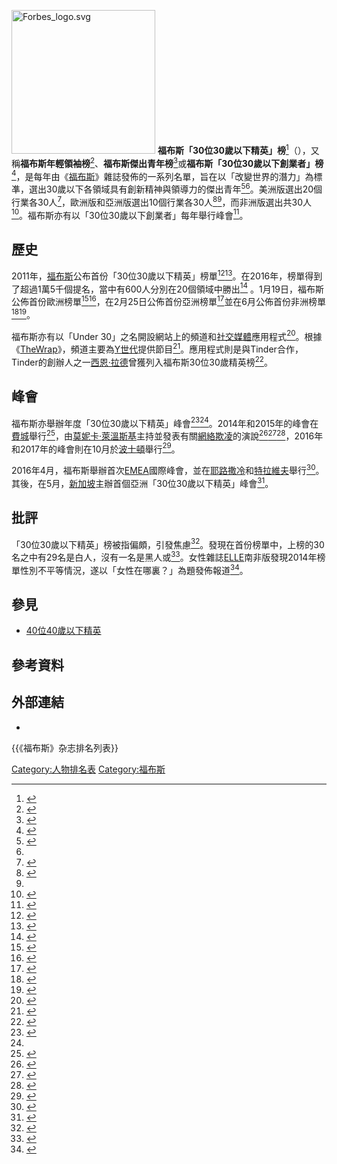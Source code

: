 {{NoteTA
|T = zh-cn:福布斯30位30岁以下精英榜; zh-sg:资本家杂志30位30岁以下精英榜; zh-hk:福布斯30位30歲以下精英榜; zh-tw:富比士30位30歲以下精英榜;
|1 = zh-cn:福布斯; zh-sg:资本家杂志; zh-hk:福布斯; zh-tw:富比士;
}}
[[File:Forbes_logo.svg|230px]]
'''福布斯「30位30歲以下精英」榜'''<ref>{{cite news | title=福布斯发布2017年中国“30位30岁以下精英”榜单 | url=http://www.forbeschina.com/review/201707/0065582.shtml | newspaper=福布斯中国 | date=2017-07-20 | language=zh-cn | archive-url=https://web.archive.org/web/20170729000903/http://www.forbeschina.com/review/201707/0065582.shtml | archive-date=2017-07-29 | dead-url=yes }}</ref>（{{lang-en|''Forbes'' 30 Under 30}}），又稱'''福布斯年輕領袖榜'''<ref>{{cite news | title=數碼港7間初創 登福布斯年輕領袖榜 | url=https://skypost.ulifestyle.com.hk/article/2619928/%E6%95%B8%E7%A2%BC%E6%B8%AF7%E9%96%93%E5%88%9D%E5%89%B5%20%E7%99%BB%E7%A6%8F%E5%B8%83%E6%96%AF%E5%B9%B4%E8%BC%95%E9%A0%98%E8%A2%96%E6%A6%9C | publisher=晴報 | date=2020-04-17 | access-date=2020-07-13 }}</ref>、'''福布斯傑出青年榜'''<ref>{{cite news | url=https://www.bnext.com.tw/article/57197/forbes-30-under-30-asia-2020 | title=Dcard創辦人登《富比士》亞洲傑出青年榜單，今年5位台灣之光入圍 | author=陳建均 | publisher=數位時代 | date=2020-04-06 | access-date=2020-04-13 | archive-url=https://web.archive.org/web/20200409043435/https://www.bnext.com.tw/article/57197/forbes-30-under-30-asia-2020 | archive-date=2020-04-09 | dead-url=no }}</ref>或'''福布斯「30位30歲以下創業者」榜'''<ref name="bbc-2016-04-25">{{cite news | url=https://www.bbc.com/zhongwen/trad/world/2016/02/160225_forbes_30_under_30_asia | title=青年力量：福布斯公布首份亞洲「30歲以下創業者」名單 | author=劉子維 | publisher=BBC中文網 | language=zh-hant | date=2016-04-25 | access-date=2020-07-13 | archive-url=https://web.archive.org/web/20160229100718/http://www.bbc.com/zhongwen/trad/world/2016/02/160225_forbes_30_under_30_asia | archive-date=2016-02-29 | dead-url=no }}</ref>，是每年由《[[福布斯|福布斯]]》雜誌發佈的一系列名單，旨在以「改變世界的潛力」為標凖，選出30歲以下各領域具有創新精神與領導力的傑出青年<ref>{{cite web | first=Michael | last=Noer | title=The 30 Under 30 | url=https://www.forbes.com/sites/michaelnoer/2011/12/19/the-30-under-30/amp/ | website=Forbes | date=2011-12-19 | access-date=2020-07-13 | language=en | archive-url=https://web.archive.org/web/20190525222119/https://www.forbes.com/sites/michaelnoer/2011/12/19/the-30-under-30/amp/ | archive-date=2019-05-25 | dead-url=no }}</ref><ref name="bbc-2016-04-25" />。美洲版選出20個行業各30人<ref>{{cite web | first1=Alexandra | last1=Wilson | first2=Steven | last2=Bertoni | first3=Alexandra | last3=Sternlicht | title=30 Under 30 2019 | url=https://www.forbes.com/30-under-30/2019/#7a9aaaf163b0 | website=Forbes | language=en | access-date=2020-07-14 | archive-url=https://web.archive.org/web/20200531081057/https://www.forbes.com/30-under-30/2019/#7a9aaaf163b0 | archive-date=2020-05-31 | dead-url=no }}</ref>，歐洲版和亞洲版選出10個行業各30人<ref>{{cite web | first1=Alexandra | last1=Wilson | first2=Iain | last2=Martin | first3=Alex | last3=Wood | title=30 Under 30 Europe 2020 | url=https://www.forbes.com/30-under-30/2020/europe/#357b866a62d3 | date=2020-03-17 | language=en | access-date=2020-07-14 | archive-url=https://web.archive.org/web/20200614223953/https://www.forbes.com/30-under-30/2020/europe/#357b866a62d3 | archive-date=2020-06-14 | dead-url=no }}</ref><ref name="bbc-2016-04-25" />，而非洲版選出共30人<ref>{{cite web | first=Karen | last=Mwendera | title=Forbes Africa #30Under30 List: Leading The Charge | url=https://www.forbesafrica.com/under-30/2020/04/02/forbes-africa-30under30-list-leading-the-charge/ | website=Forbes Africa | date=2020-04-02 | access-date=2020-07-13 | language=en | archive-url=https://web.archive.org/web/20200604082249/https://www.forbesafrica.com/under-30/2020/04/02/forbes-africa-30under30-list-leading-the-charge/ | archive-date=2020-06-04 | dead-url=no }}</ref>。福布斯亦有以「30位30歲以下創業者」每年舉行峰會<ref name="bostonmagazine-2016-07-19">{{Cite news | url=http://www.bostonmagazine.com/arts-entertainment/blog/2016/07/19/forbes-under-30-summit-boston/ | title=Forbes's Under 30 Summit to Bring Jessica Alba, Other Big Stars to Boston | last=Juul | first=Matt | date=2016-07-19 | work=Boston Magazine | access-date=2016-07-30 | via= | language=en | archive-url=https://web.archive.org/web/20160724224231/http://www.bostonmagazine.com/arts-entertainment/blog/2016/07/19/forbes-under-30-summit-boston/ | archive-date=2016-07-24 | dead-url=no }}</ref>。

== 歷史 ==
2011年，[[福布斯|福布斯]]公布首份「30位30歲以下精英」榜單<ref>{{cite news | first=Lauren | last=Milligan | title=Forbes Top 30 Under 30 List - Olsens, Chloe Moretz, Alex Wang | publisher=British Vogue | url=https://www.vogue.co.uk/article/forbes-top-30-under-30-list-olsens-chloe-moretz-alex-wang | date=2011-12-21 | access-date=2020-07-13 | language=en }}</ref><ref>{{cite web | first=Tristin | last=Marshall | title=Migos Named on Forbes 30 Under 30 List | url=https://www.motownrecords.com/migos-named-forbes-30-30-list/ | language=en | publisher=Motown Records | quote=Forbes launched their annual “30 Under 30” list in 2011 [...] | date= | access-date= | archive-url=https://web.archive.org/web/20180117200418/http://www.motownrecords.com/migos-named-forbes-30-30-list/ | archive-date=2018-01-17 | dead-url=no }}</ref>。在2016年，榜單得到了超過1萬5千個提名，當中有600人分別在20個領域中勝出<ref>{{cite news | title=Forbes annual '30 under 30' lists boasts the best and the brightest | last1=Buczkowski | first1=Brianna | url=http://redalertpolitics.com/2016/01/06/forbes-annual-30-30-lists-boasts-best-brightest/ | accessdate=2020-07-13 | work=Red Alert Politics | date=2016-01-06 | language=en | archive-url=https://web.archive.org/web/20190804171312/http://redalertpolitics.com/2016/01/06/forbes-annual-30-30-lists-boasts-best-brightest/ | archive-date=2019-08-04 | dead-url=no }}</ref>
。1月19日，福布斯公佈首份歐洲榜單<ref>{{cite web | title=FORBES: The Inaugural 30 Under 30 Europe List | url=https://www.forbes.com/sites/forbespr/2016/01/18/forbes-the-inaugural-30-under-30-europe-list/ | publisher=Fobres | date=2016-01-19 | access-date=2020-07-13 | archive-url=https://web.archive.org/web/20170120080412/http://www.forbes.com/sites/forbespr/2016/01/18/forbes-the-inaugural-30-under-30-europe-list/ | archive-date=2017-01-20 | dead-url=no }}</ref><ref>{{Cite news | url=http://www.ibtimes.co.uk/forbes-30-under-30-adele-andy-murray-named-among-most-influential-young-europeans-1538843 | title=Forbes 30 Under 30: Adele and Andy Murray named among most influential young Europeans | last=Adejobi | first=Alicia | date=2016-01-19 | work=International Business Times | access-date=2020-07-13 | via= | language=en | archive-url=https://web.archive.org/web/20191215155843/https://www.ibtimes.co.uk/forbes-30-under-30-adele-andy-murray-named-among-most-influential-young-europeans-1538843 | archive-date=2019-12-15 | dead-url=no }}</ref>，在2月25日公佈首份亞洲榜單<ref>{{cite news | title=福布斯首份亞洲創業青年榜 臺灣人獲選 | url=https://www.epochtimes.com/b5/16/2/26/n4648468.htm | publisher=大紀元 | author=鍾元 | date=2016-02-26 | access-date=2020-07-13 | archive-url=https://web.archive.org/web/20190909050838/http://www.epochtimes.com/b5/16/2/26/n4648468.htm | archive-date=2019-09-09 | dead-url=no }}</ref>並在6月公佈首份非洲榜單<ref>{{cite web | title=Africa's Most Promising Entrepreneurs: Forbes Africa's 30 Under 30 For 2016 | url=https://www.forbes.com/sites/kerryadolan/2016/06/06/africas-most-promising-entrepreneurs-forbes-africas-30-under-30-for-2016/#3e5432411f43 | first=Kerry | last=Dolan | publisher=Fobres | date=2016-06-06 | access-date=2020-07-13 | language=en | archive-url=https://web.archive.org/web/20200219211553/https://www.forbes.com/sites/kerryadolan/2016/06/06/africas-most-promising-entrepreneurs-forbes-africas-30-under-30-for-2016/#3e5432411f43 | archive-date=2020-02-19 | dead-url=no }}</ref><ref>{{Cite news | url=http://afkinsider.com/127080/spotlight-on-forbes-africas-30-under-30-how-a-15-year-old-founded-a-top-sa-youtube-channel/ | title=Spotlight On Forbes Africa's 30 Under 30: How A 15-Year-Old Founded A Top SA YouTube Channel | last=Sanchez | first=Dana | date=2016-06-06 | work=AFK Insider | access-date=2020-07-13 | via= | language=en | archive-url=https://web.archive.org/web/20191215155720/http://afkinsider.com/127080/spotlight-on-forbes-africas-30-under-30-how-a-15-year-old-founded-a-top-sa-youtube-channel/ | archive-date=2019-12-15 | dead-url=no }}</ref>。

福布斯亦有以「Under 30」之名開設網站上的頻道和[[社交媒體|社交媒體]]應用程式<ref>{{cite news | last1=Sutton | first1=Kelsey | title=Forbes launches 'Under 30' channel to try and reach millennials | url=http://www.politico.com/media/story/2015/11/forbes-launches-under-30-channel-to-try-and-reach-millennials-004258 | accessdate=2020-07-13 | work=Politico | date=2015-11-02 | archive-url=https://web.archive.org/web/20200130182116/https://www.politico.com/media/story/2015/11/forbes-launches-under-30-channel-to-try-and-reach-millennials-004258 | archive-date=2020-01-30 | dead-url=no }}</ref>。根據《[[TheWrap|TheWrap]]》，頻道主要為[[Y世代|Y世代]]提供節目<ref>{{cite news | first=Ryan | last=O'Connel | title=Forbes, Velocity Launch Under 30 Digital Channel Aimed at Millennial Audiences | url=https://www.thewrap.com/forbes-velocity-launch-under-30-digital-channel-aimed-at-millennial-audiences/ | publisher=TheWrap | date=2014-10-22 | access-date=2020-07-13 | quote=The channel delivers millennial-focused programming to the magazine’s many influential consumers. | archive-url=https://web.archive.org/web/20200131003145/https://www.thewrap.com/forbes-velocity-launch-under-30-digital-channel-aimed-at-millennial-audiences/ | archive-date=2020-01-31 | dead-url=no }}</ref>。應用程式則是與Tinder合作，Tinder的創辦人之一[[西恩·拉德|西恩·拉德]]曾獲列入福布斯30位30歲精英榜<ref>{{Cite news | url=http://www.latimes.com/business/la-fi-tn-tinder-forbes-20150806-story.html | title=Tinder creates business networking app with Forbes | last=Solomon | first=Daina Beth | date=2015-08-06 | work=洛杉磯時報 | access-date=2020-07-13 | language=en | archive-url=https://web.archive.org/web/20200130182148/https://www.latimes.com/business/la-fi-tn-tinder-forbes-20150806-story.html | archive-date=2020-01-30 | dead-url=no }}</ref>。

== 峰會 ==
福布斯亦舉辦年度「30位30歲以下精英」峰會<ref>{{cite news | title=年度精英盛会：2019福布斯中国30岁以下精英峰会要来了 | url=https://xw.qq.com/cmsid/20191018A0Q9IQ00 | website=xw.qq.com | date=2019-10-18 | access-date=2020-07-13 | language=zh-cn }}</ref><ref name="bostonmagazine-2016-07-19" />。2014年和2015年的峰會在[[費城|費城]]舉行<ref>{{Cite news | url=http://articles.philly.com/2016-03-09/news/71314117_1_boston-globe-forbes-city-money | title=30 Under 30 Summit moving to Boston | last=Arvedlund |first=Erin | date=2016-03-09 | work=Philly.com |last2=Terruso | first2=Julia | access-date= | via= | language=en | archive-url=https://web.archive.org/web/20160817020907/http://articles.philly.com/2016-03-09/news/71314117_1_boston-globe-forbes-city-money | archive-date=2016-08-17 | dead-url= }}</ref>，由[[莫妮卡·萊溫斯基|莫妮卡·萊溫斯基]]主持並發表有關[[網絡欺凌|網絡欺凌]]的演說<ref>{{Cite news | url=https://www.washingtonpost.com/news/the-fix/wp/2014/10/20/how-monica-lewinsky-changed-politics/ | title=How Monica Lewinsky changed politics | last=Cillizza | first=Chris | date=2015-10-20 | work=The Washington Post | access-date=2020-07-14 | via= | language=en | archive-url=https://web.archive.org/web/20200130182120/https://www.washingtonpost.com/news/the-fix/wp/2014/10/20/how-monica-lewinsky-changed-politics/ | archive-date=2020-01-30 | dead-url=no }}</ref><ref>{{Cite news | url=https://www.bostonglobe.com/news/nation/2014/10/21/monica-lewinsky-says-she-was-cyberbullying-patient-zero/43YeDY6HdK5zYO6X7RIRiO/story.html | title=Monica Lewinsky says she was cyberbullying's 'patient zero' | last=Associated Press | first= | date=2014-10-21 | work=The Boston Globe | access-date=2020-07-14 | via= | language=en | archive-url=https://web.archive.org/web/20200130182126/https://www.bostonglobe.com/news/nation/2014/10/21/monica-lewinsky-says-she-was-cyberbullying-patient-zero/43YeDY6HdK5zYO6X7RIRiO/story.html | archive-date=2020-01-30 | dead-url=no }}</ref><ref>{{Cite news | url=https://www.washingtonpost.com/news/reliable-source/wp/2014/10/20/monica-lewinsky-breaks-her-silence-again-this-time-it-could-take/ | title=Monica Lewinsky breaks her silence … again. This time, it could take. | last=Heil | first=Emily | date=2014-10-20 | work=The Washington Post | access-date= | via= | language=en | archive-url=https://web.archive.org/web/20200130182103/https://www.washingtonpost.com/news/reliable-source/wp/2014/10/20/monica-lewinsky-breaks-her-silence-again-this-time-it-could-take/ | archive-date=2020-01-30 | dead-url=no }}</ref>，2016年和2017年的峰會則在10月於[[波士頓|波士頓]]舉行<ref>{{cite news | last1=Woodward | first1=Curt | title=Forbes to bring Under 30 summit to Boston - The Boston Globe | url=https://www.bostonglobe.com/business/2016/03/07/forbes-brings-under-summit-boston/6u6Zd7N2Yh9M4inAQ8GabI/story.html | accessdate= | work=The Boston Globe | date=2016-03-07 | language=en | archive-url=https://web.archive.org/web/20200629095956/https://www.bostonglobe.com/business/2016/03/07/forbes-brings-under-summit-boston/6u6Zd7N2Yh9M4inAQ8GabI/story.html | archive-date=2020-06-29 | dead-url=no }}</ref>。

2016年4月，福布斯舉辦首次[[EMEA|EMEA]]國際峰會，並在[[耶路撒冷|耶路撒冷]]和[[特拉維夫|特拉維夫]]舉行<ref>{{Cite news | url=http://www.jpost.com/Business-and-Innovation/Tech/Israel-to-host-first-international-Under-30-Forbes-Summit-421076 | title=Israel to host first international 'Under 30' Forbes Summit | last=Elis | first=Niv | date=October 6, 2015-10-06 | work=The Jerusalem Post | access-date= | via= | archive-url=https://web.archive.org/web/20200130182210/https://www.jpost.com/Business-and-Innovation/Tech/Israel-to-host-first-international-Under-30-Forbes-Summit-421076 | archive-date=2020-01-30 | dead-url=no }}</ref>。其後，在5月，[[新加坡|新加坡]]主辦首個亞洲「30位30歲以下精英」峰會<ref>{{cite news | title=Forbes To Host First-Ever "Under 30 Summit Asia" In Singapore | url=https://www.forbes.com/sites/forbespr/2016/03/23/forbes-to-host-first-ever-under-30-summit-asia-in-singapore/#6316ff5c6f6a | date=2016-03-23 | access-date=2020-07-14 | publisher=Fobres | archive-url=https://web.archive.org/web/20170214160146/http://www.forbes.com/sites/forbespr/2016/03/23/forbes-to-host-first-ever-under-30-summit-asia-in-singapore/#6316ff5c6f6a | archive-date=2017-02-14 | dead-url=no }}</ref>。

== 批評 ==
「30位30歲以下精英」榜被指偏頗，引發焦慮<ref>{{Cite news | url=https://nypost.com/2015/03/09/why-30-under-30-and-other-age-based-lists-are-actually-terrible/ | title=Why '30 Under 30' and other age-based lists are actually terrible | last=Daly | first=Annie | date=2015-03-09 | work=New York Post | access-date=2020-07-14 | via= | language=en | quote=All age-based lists — including “30 Under 30,” [...] have a tendency to provoke anxiety. | archive-url=https://web.archive.org/web/20200130182131/https://nypost.com/2015/03/09/why-30-under-30-and-other-age-based-lists-are-actually-terrible/ | archive-date=2020-01-30 | dead-url=no }}</ref>。{{link-en|The Root|The Root (magazine)}}發現在首份榜單中，上榜的30名之中有29名是白人，沒有一名是黑人或{{link-en|拉丁美洲人|Latin Americans}}<ref>{{cite news | last1=Prince | first1=Richard | title=No Blacks, Latinos on Forbes' Under-30 List | url=http://www.theroot.com/blog/journal-isms/no_blacks_latinos_on_forbes_under30_list/2/ | accessdate= | work=The Root | date=2011-12-25 | language=en | archive-url=https://web.archive.org/web/20161011025800/http://www.theroot.com/blog/journal-isms/no_blacks_latinos_on_forbes_under30_list/2/ | archive-date=2016-10-11 | dead-url=yes }}</ref>。女性雜誌[[ELLE|ELLE]]南非版發現2014年榜單性別不平等情況，遂以「女性在哪裏？」為題發佈報道<ref>{{Cite news | url=http://www.elle.co.za/forbes-30-30-women/ | title=FORBES' 30 UNDER 30: WHERE ARE THE WOMEN? | last= | first= | date=2015-01-19 | work=Elle South Africa | access-date= | via= | language=en | archive-url=https://web.archive.org/web/20160815094459/http://www.elle.co.za/forbes-30-30-women/|archive-date=2016-08-15 | dead-url=yes }}</ref>。

== 參見 ==
* [[40位40歲以下精英|40位40歲以下精英]]

== 參考資料 ==
{{Reflist|30em}}

== 外部連結 ==
* {{Official website|https://www.forbes.com/30-under-30/}}

{{《福布斯》杂志排名列表}}

[[Category:人物排名表|Category:人物排名表]]
[[Category:福布斯|Category:福布斯]]